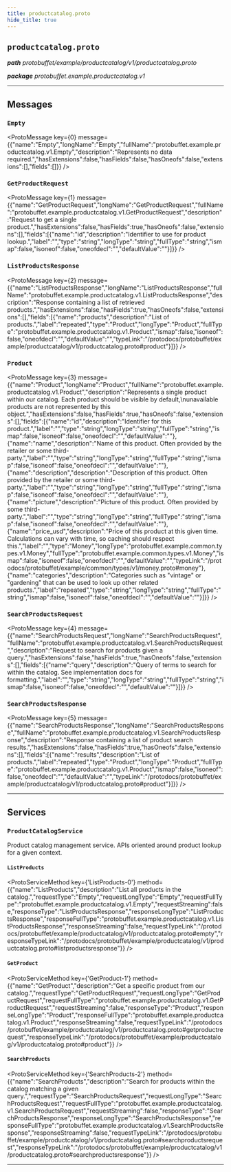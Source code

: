 ```yaml
---
title: productcatalog.proto
hide_title: true
---
```



## `productcatalog.proto`
_**path** protobuffet/example/productcatalog/v1/productcatalog.proto_

_**package** protobuffet.example.productcatalog.v1_



---

## Messages


### `Empty`
<ProtoMessage key={0} message={{"name":"Empty","longName":"Empty","fullName":"protobuffet.example.productcatalog.v1.Empty","description":"Represents no data required.","hasExtensions":false,"hasFields":false,"hasOneofs":false,"extensions":[],"fields":[]}} />


### `GetProductRequest`
<ProtoMessage key={1} message={{"name":"GetProductRequest","longName":"GetProductRequest","fullName":"protobuffet.example.productcatalog.v1.GetProductRequest","description":"Request to get a single product.","hasExtensions":false,"hasFields":true,"hasOneofs":false,"extensions":[],"fields":[{"name":"id","description":"Identifier to use for product lookup.","label":"","type":"string","longType":"string","fullType":"string","ismap":false,"isoneof":false,"oneofdecl":"","defaultValue":""}]}} />


### `ListProductsResponse`
<ProtoMessage key={2} message={{"name":"ListProductsResponse","longName":"ListProductsResponse","fullName":"protobuffet.example.productcatalog.v1.ListProductsResponse","description":"Response containing a list of retrieved products.","hasExtensions":false,"hasFields":true,"hasOneofs":false,"extensions":[],"fields":[{"name":"products","description":"List of products.","label":"repeated","type":"Product","longType":"Product","fullType":"protobuffet.example.productcatalog.v1.Product","ismap":false,"isoneof":false,"oneofdecl":"","defaultValue":"","typeLink":"/protodocs/protobuffet/example/productcatalog/v1/productcatalog.proto#product"}]}} />


### `Product`
<ProtoMessage key={3} message={{"name":"Product","longName":"Product","fullName":"protobuffet.example.productcatalog.v1.Product","description":"Represents a single product within our catalog. Each product should be visible by default,\nunavailable products are not represented by this object.","hasExtensions":false,"hasFields":true,"hasOneofs":false,"extensions":[],"fields":[{"name":"id","description":"Identifier for this product.","label":"","type":"string","longType":"string","fullType":"string","ismap":false,"isoneof":false,"oneofdecl":"","defaultValue":""},{"name":"name","description":"Name of this product. Often provided by the retailer or some third-party.","label":"","type":"string","longType":"string","fullType":"string","ismap":false,"isoneof":false,"oneofdecl":"","defaultValue":""},{"name":"description","description":"Description of this product. Often provided by the retailer or some third-party.","label":"","type":"string","longType":"string","fullType":"string","ismap":false,"isoneof":false,"oneofdecl":"","defaultValue":""},{"name":"picture","description":"Picture of this product. Often provided by some third-party.","label":"","type":"string","longType":"string","fullType":"string","ismap":false,"isoneof":false,"oneofdecl":"","defaultValue":""},{"name":"price_usd","description":"Price of this product at this given time. Calculations can vary with time, so caching should respect this.","label":"","type":"Money","longType":"protobuffet.example.common.types.v1.Money","fullType":"protobuffet.example.common.types.v1.Money","ismap":false,"isoneof":false,"oneofdecl":"","defaultValue":"","typeLink":"/protodocs/protobuffet/example/common/types/v1/money.proto#money"},{"name":"categories","description":"Categories such as \"vintage\" or \"gardening\" that can be used to look up other related products.","label":"repeated","type":"string","longType":"string","fullType":"string","ismap":false,"isoneof":false,"oneofdecl":"","defaultValue":""}]}} />


### `SearchProductsRequest`
<ProtoMessage key={4} message={{"name":"SearchProductsRequest","longName":"SearchProductsRequest","fullName":"protobuffet.example.productcatalog.v1.SearchProductsRequest","description":"Request to search for products given a query.","hasExtensions":false,"hasFields":true,"hasOneofs":false,"extensions":[],"fields":[{"name":"query","description":"Query of terms to search for within the catalog. See implementation docs for formatting.","label":"","type":"string","longType":"string","fullType":"string","ismap":false,"isoneof":false,"oneofdecl":"","defaultValue":""}]}} />


### `SearchProductsResponse`
<ProtoMessage key={5} message={{"name":"SearchProductsResponse","longName":"SearchProductsResponse","fullName":"protobuffet.example.productcatalog.v1.SearchProductsResponse","description":"Response containing a list of product search results.","hasExtensions":false,"hasFields":true,"hasOneofs":false,"extensions":[],"fields":[{"name":"results","description":"List of products.","label":"repeated","type":"Product","longType":"Product","fullType":"protobuffet.example.productcatalog.v1.Product","ismap":false,"isoneof":false,"oneofdecl":"","defaultValue":"","typeLink":"/protodocs/protobuffet/example/productcatalog/v1/productcatalog.proto#product"}]}} />

---
## Services


### `ProductCatalogService`

Product catalog management service. APIs oriented around product lookup for a given
context.


#### `ListProducts`
<ProtoServiceMethod key={'ListProducts-0'} method={{"name":"ListProducts","description":"List all products in the catalog.","requestType":"Empty","requestLongType":"Empty","requestFullType":"protobuffet.example.productcatalog.v1.Empty","requestStreaming":false,"responseType":"ListProductsResponse","responseLongType":"ListProductsResponse","responseFullType":"protobuffet.example.productcatalog.v1.ListProductsResponse","responseStreaming":false,"requestTypeLink":"/protodocs/protobuffet/example/productcatalog/v1/productcatalog.proto#empty","responseTypeLink":"/protodocs/protobuffet/example/productcatalog/v1/productcatalog.proto#listproductsresponse"}} />


#### `GetProduct`
<ProtoServiceMethod key={'GetProduct-1'} method={{"name":"GetProduct","description":"Get a specific product from our catalog.","requestType":"GetProductRequest","requestLongType":"GetProductRequest","requestFullType":"protobuffet.example.productcatalog.v1.GetProductRequest","requestStreaming":false,"responseType":"Product","responseLongType":"Product","responseFullType":"protobuffet.example.productcatalog.v1.Product","responseStreaming":false,"requestTypeLink":"/protodocs/protobuffet/example/productcatalog/v1/productcatalog.proto#getproductrequest","responseTypeLink":"/protodocs/protobuffet/example/productcatalog/v1/productcatalog.proto#product"}} />


#### `SearchProducts`
<ProtoServiceMethod key={'SearchProducts-2'} method={{"name":"SearchProducts","description":"Search for products within the catalog matching a given query.","requestType":"SearchProductsRequest","requestLongType":"SearchProductsRequest","requestFullType":"protobuffet.example.productcatalog.v1.SearchProductsRequest","requestStreaming":false,"responseType":"SearchProductsResponse","responseLongType":"SearchProductsResponse","responseFullType":"protobuffet.example.productcatalog.v1.SearchProductsResponse","responseStreaming":false,"requestTypeLink":"/protodocs/protobuffet/example/productcatalog/v1/productcatalog.proto#searchproductsrequest","responseTypeLink":"/protodocs/protobuffet/example/productcatalog/v1/productcatalog.proto#searchproductsresponse"}} />


---


  